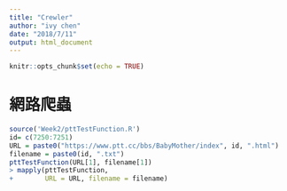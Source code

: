 ```yaml
---
title: "Crewler"
author: "ivy chen"
date: "2018/7/11"
output: html_document
---
```


```r
knitr::opts_chunk$set(echo = TRUE)
```

# 網路爬蟲
```r

source('Week2/pttTestFunction.R')
id= c(7250:7251)
URL = paste0("https://www.ptt.cc/bbs/BabyMother/index", id, ".html")
filename = paste0(id, ".txt")
pttTestFunction(URL[1], filename[1])
> mapply(pttTestFunction, 
+        URL = URL, filename = filename)

```
